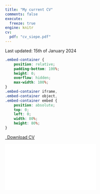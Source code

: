 ```yaml
---
title: "My current CV"
comments: false
execute:
  freeze: true
engine: knitr 
cv:
  pdf: "cv_siepe.pdf"
---
```


Last updated: 15th of January 2024

```css
.embed-container {
    position: relative;
    padding-bottom: 100%;
    height: 0;
    overflow: hidden;
    max-width: 100%;
}
.embed-container iframe,
.embed-container object,
.embed-container embed {
    position: absolute;
    top: 0;
    left: 0;
    width: 80%;
    height: 80%;
}
```

```{=html}
<p class="text-center">
  <a class="btn btn-primary btn-lg cv-download" href="`r rmarkdown::metadata$cv$pdf`" target="_blank">
    <i class="fa-solid fa-file-arrow-down"></i>&ensp;Download CV
  </a>
</p>
<div class="embed-container">
  <iframe src="`r rmarkdown::metadata$cv$pdf`" style="border: 0.5px"></iframe>
</div>
```
